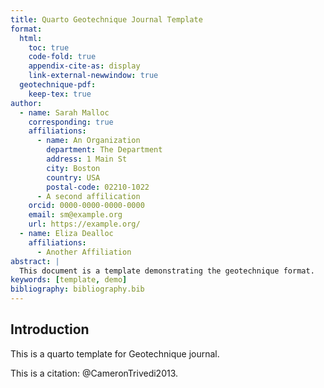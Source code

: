 ```yaml
---
title: Quarto Geotechnique Journal Template
format:
  html:
    toc: true
    code-fold: true
    appendix-cite-as: display
    link-external-newwindow: true
  geotechnique-pdf:
    keep-tex: true
author:
  - name: Sarah Malloc
    corresponding: true
    affiliations:
      - name: An Organization
        department: The Department
        address: 1 Main St
        city: Boston
        country: USA
        postal-code: 02210-1022
      - A second affilication
    orcid: 0000-0000-0000-0000
    email: sm@example.org
    url: https://example.org/
  - name: Eliza Dealloc
    affiliations:
      - Another Affiliation
abstract: |
  This document is a template demonstrating the geotechnique format.
keywords: [template, demo]
bibliography: bibliography.bib  
---
```


## Introduction {#sec-intro}

This is a quarto template for Geotechnique journal.

This is a citation: @CameronTrivedi2013.
